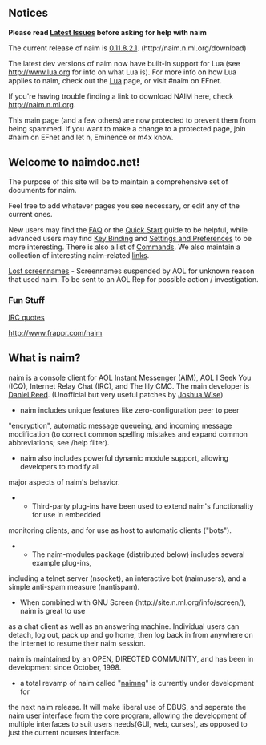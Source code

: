 == Notices ==

'''Please read [[Latest Issues]] before asking for help with naim'''

The current release of naim is [[Releases|0.11.8.2.1]]. (http://naim.n.ml.org/download)

The latest dev versions of naim now have built-in support for Lua (see http://www.lua.org
for info on what Lua is).  For more info on how Lua applies to naim, check out the [[Lua]]
page, or visit #naim on EFnet.

If you're having trouble finding a link to download NAIM here, check http://naim.n.ml.org.

This main page (and a few others) are now protected to prevent them from being spammed. 
If you want to make a change to a protected page, join #naim on EFnet and let n, Eminence
or m4x know.

== Welcome to naimdoc.net! ==

The purpose of this site will be to maintain a comprehensive set of documents for naim.

Feel free to add whatever pages you see necessary, or edit any of the current ones.

New users may find the [[FAQ]] or the [[Quick Start]] guide to be helpful, while advanced
users may find [[Key Binding]] and [[Settings and Preferences]] to be more interesting.
There is also a list of [[Commands]]. We also maintain a collection of interesting
naim-related [[links]].

[[Lost screennames]] - Screennames suspended by AOL for unknown reason that used naim. To
be sent to an AOL Rep for possible action / investigation.

=== Fun Stuff ===
[[IRC quotes]]

http://www.frappr.com/naim

== What is naim? ==

naim is a console client for AOL Instant Messenger (AIM), AOL I Seek You (ICQ), Internet
Relay Chat (IRC), and The lily CMC. The main developer is [[Daniel Reed]]. (Unofficial but
very useful patches by [[Joshua Wise]])

*naim includes unique features like zero-configuration peer to peer
&quot;encryption&quot;, automatic message queueing, and incoming message modification (to
correct common spelling mistakes and expand common abbreviations; see /help filter).
*naim also includes powerful dynamic module support, allowing developers to modify all
major aspects of naim's behavior.
**Third-party plug-ins have been used to extend naim's functionality for use in embedded
monitoring clients, and for use as host to automatic clients (&quot;bots&quot;).
**The naim-modules package (distributed below) includes several example plug-ins,
including a telnet server (nsocket), an interactive bot (naimusers), and a simple
anti-spam measure (nantispam). 
*When combined with GNU Screen (http://site.n.ml.org/info/screen/), naim is great to use
as a chat client as well as an answering machine. Individual users can detach, log out,
pack up and go home, then log back in from anywhere on the Internet to resume their naim
session. 

naim is maintained by an OPEN, DIRECTED COMMUNITY, and has been in development since
October, 1998.

*a total revamp of naim called &quot;[[naimng]]&quot; is currently under development for
the next naim release. It will make liberal use of DBUS, and seperate the naim user
interface from the core program, allowing the development of multiple interfaces to suit
users needs(GUI, web, curses), as opposed to just the current ncurses interface.
